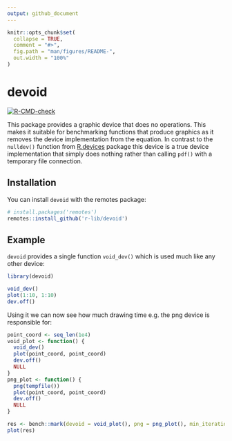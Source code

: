 ```yaml
---
output: github_document
---
```


<!-- README.md is generated from README.Rmd. Please edit that file -->

```r
knitr::opts_chunk$set(
  collapse = TRUE,
  comment = "#>",
  fig.path = "man/figures/README-",
  out.width = "100%"
)
```

# devoid

<!-- badges: start -->
[![R-CMD-check](https://github.com/r-lib/devoid/workflows/R-CMD-check/badge.svg)](https://github.com/r-lib/devoid/actions)
<!-- badges: end -->
  
This package provides a graphic device that does no operations. This makes it 
suitable for benchmarking functions that produce graphics as it removes the
device implementation from the equation. In contrast to the `nulldev()` function
from [R.devices](https://github.com/HenrikBengtsson/R.devices) package this
device is a true device implementation that simply does nothing rather than 
calling `pdf()` with a temporary file connection.

## Installation

You can install `devoid` with the remotes package:

```r
# install.packages('remotes')
remotes::install_github('r-lib/devoid')
```


## Example

`devoid` provides a single function `void_dev()` which is used much like any 
other device:

```r
library(devoid)

void_dev()
plot(1:10, 1:10)
dev.off()
```

Using it we can now see how much drawing time e.g. the png device is responsible
for:

```r
point_coord <- seq_len(1e4)
void_plot <- function() {
  void_dev()
  plot(point_coord, point_coord)
  dev.off()
  NULL
}
png_plot <- function() {
  png(tempfile())
  plot(point_coord, point_coord)
  dev.off()
  NULL
}

res <- bench::mark(devoid = void_plot(), png = png_plot(), min_iterations = 50)
plot(res)
```

